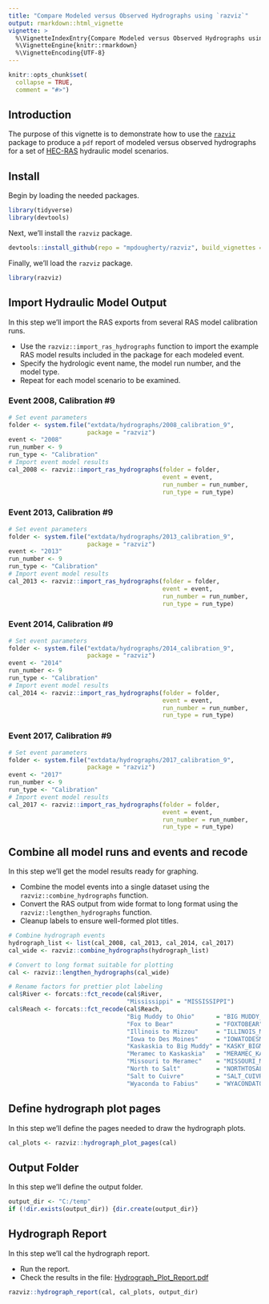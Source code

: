 ```yaml
---
title: "Compare Modeled versus Observed Hydrographs using `razviz`"
output: rmarkdown::html_vignette
vignette: >
  %\VignetteIndexEntry{Compare Modeled versus Observed Hydrographs using `razviz`}
  %\VignetteEngine{knitr::rmarkdown}
  %\VignetteEncoding{UTF-8}
---
```


```r
knitr::opts_chunk$set(
  collapse = TRUE,
  comment = "#>")
```

## Introduction
The purpose of this vignette is to demonstrate how to use the [`razviz`](https://mpdougherty.github.io/razviz/) package to produce a `pdf` report of modeled versus observed hydrographs for a set of [HEC-RAS](https://www.hec.usace.army.mil/software/hec-ras/) hydraulic model scenarios. 

## Install
Begin by loading the needed packages. 
```r
library(tidyverse)
library(devtools)
```

Next, we'll install the `razviz` package. 
```r
devtools::install_github(repo = "mpdougherty/razviz", build_vignettes = TRUE)
```

Finally, we'll load the `razviz` package. 
```r
library(razviz)
```

## Import Hydraulic Model Output
In this step we'll import the RAS exports from several RAS model calibration runs. 

* Use the `razviz::import_ras_hydrographs` function to import the example RAS model results included in the package for each modeled event. 
* Specify the hydrologic event name, the model run number, and the model type. 
* Repeat for each model scenario to be examined. 

### Event 2008, Calibration #9
```r
# Set event parameters
folder <- system.file("extdata/hydrographs/2008_calibration_9",
                      package = "razviz")
event <- "2008"
run_number <- 9
run_type <- "Calibration"
# Import event model results
cal_2008 <- razviz::import_ras_hydrographs(folder = folder,
                                           event = event,
                                           run_number = run_number,
                                           run_type = run_type)
```

### Event 2013, Calibration #9
```r
# Set event parameters
folder <- system.file("extdata/hydrographs/2013_calibration_9",
                      package = "razviz")
event <- "2013"
run_number <- 9
run_type <- "Calibration"
# Import event model results
cal_2013 <- razviz::import_ras_hydrographs(folder = folder,
                                           event = event,
                                           run_number = run_number,
                                           run_type = run_type)
```

### Event 2014, Calibration #9
```r
# Set event parameters
folder <- system.file("extdata/hydrographs/2014_calibration_9",
                      package = "razviz")
event <- "2014"
run_number <- 9
run_type <- "Calibration"
# Import event model results
cal_2014 <- razviz::import_ras_hydrographs(folder = folder,
                                           event = event,
                                           run_number = run_number,
                                           run_type = run_type)
```

### Event 2017, Calibration #9
```r
# Set event parameters
folder <- system.file("extdata/hydrographs/2017_calibration_9",
                      package = "razviz")
event <- "2017"
run_number <- 9
run_type <- "Calibration"
# Import event model results
cal_2017 <- razviz::import_ras_hydrographs(folder = folder,
                                           event = event,
                                           run_number = run_number,
                                           run_type = run_type)
```

## Combine all model runs and events and recode
In this step we'll get the model results ready for graphing.

* Combine the model events into a single dataset using the `razviz::combine_hydrographs` function. 
* Convert the RAS output from wide format to long format using the `razviz::lengthen_hydrographs` function. 
* Cleanup labels to ensure well-formed plot titles. 

```r
# Combine hydrograph events 
hydrograph_list <- list(cal_2008, cal_2013, cal_2014, cal_2017)
cal_wide <- razviz::combine_hydrographs(hydrograph_list)

# Convert to long format suitable for plotting
cal <- razviz::lengthen_hydrographs(cal_wide)

# Rename factors for prettier plot labeling
cal$River <- forcats::fct_recode(cal$River, 
                                 "Mississippi" = "MISSISSIPPI")
cal$Reach <- forcats::fct_recode(cal$Reach, 
                                 "Big Muddy to Ohio"      = "BIG MUDDY_OHIO", 
                                 "Fox to Bear"            = "FOXTOBEAR",
                                 "Illinois to Mizzou"     = "ILLINOIS_MIZZOU",
                                 "Iowa to Des Moines"     = "IOWATODESM",
                                 "Kaskaskia to Big Muddy" = "KASKY_BIGMUDDY",
                                 "Meramec to Kaskaskia"   = "MERAMEC_KASKY",
                                 "Missouri to Meramec"    = "MISSOURI_MERAMEC",
                                 "North to Salt"          = "NORTHTOSALT",
                                 "Salt to Cuivre"         = "SALT_CUIVRE",
                                 "Wyaconda to Fabius"     = "WYACONDATOFABIUS")

```

## Define hydrograph plot pages
In this step we'll define the pages needed to draw the hydrograph plots. 

```r
cal_plots <- razviz::hydrograph_plot_pages(cal)
```

## Output Folder
In this step we'll define the output folder.

```r
output_dir <- "C:/temp"
if (!dir.exists(output_dir)) {dir.create(output_dir)}
```

## Hydrograph Report
In this step we'll cal the hydrograph report. 

* Run the report.
* Check the results in the file: [Hydrograph_Plot_Report.pdf](https://mpdougherty.github.io/razviz/doc/Hydrograph_Plot_Report.pdf)

```r
razviz::hydrograph_report(cal, cal_plots, output_dir)
```

